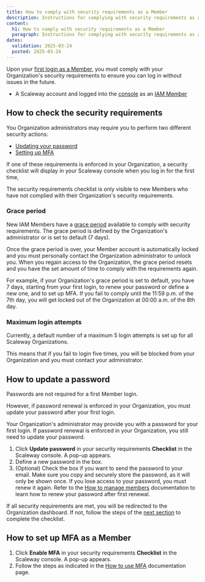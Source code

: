 ```yaml
---
title: How to comply with security requirements as a Member
description: Instructions for complying with security requirements as an IAM Member
content:
  h1: How to comply with security requirements as a Member
  paragraph: Instructions for complying with security requirements as an IAM Member
dates:
  validation: 2025-03-24
  posted: 2025-03-24
---
```


Upon your [first login as a Member](/iam/how-to/log-in-as-a-member), you must comply with your Organization's security requirements to ensure you can log in without issues in the future.

<Macro id="requirements" />

- A Scaleway account and logged into the [console](https://console.scaleway.com) as an [IAM Member](/iam/concepts/#member)

## How to check the security requirements

You Organization administrators may require you to perform two different security actions:

- [Updating your password](#how-to-update-a-password)
- [Setting up MFA](#how-to-set-up-mfa-as-a-member)

If one of these requirements is enforced in your Organization, a security checklist will display in your Scaleway console when you log in for the first time,

<Lightbox src="scaleway-iam-member-sec-req.webp" alt="screenshot of the scaleway console showing a checklist of the few quick steps to follow until you can explore the Scaleway console. 1. Update password - You are required to update your password to stay connected to this Organization. A message box indicated that there is 1 day left to update the password. It warns that once this grace period is up, you will be locked out of the Organization until an administrator unlocks your account. A button prompts to update the password. "/>

<Message type="note">
The security requirements checklist is only visible to new Members who have not complied with their Organization's security requirements.
</Message>

### Grace period

New IAM Members have a [grace period](/iam/concepts/#grace-period) available to comply with security requirements. The grace period is defined by the Organization's administrator or is set to default (7 days).

<Message type="important">
Once the grace period is over, your Member account is automatically locked and you must personally contact the Organization administrator to unlock you. When you regain access to the Organization, the grace period resets and you have the set amount of time to comply with the requirements again.
</Message>

For example, if your Organization's grace period is set to default, you have 7 days, starting from your first login, to renew your password or define a new one, and to set up MFA. If you fail to comply until the 11:59 p.m. of the 7th day, you will get locked out of the Organization at 00:00 a.m. of the 8th day.

### Maximum login attempts

Currently, a default number of a maximum 5 login attempts is set up for all Scaleway Organizations.

This means that if you fail to login five times, you will be blocked from your Organization and you must contact your administrator.

## How to update a password

Passwords are not required for a first Member login.

However, if password renewal is enforced in your Organization, you must update your password after your first login.

<Message type="note">
Your Organization's administrator may provide you with a password for your first login. If password renewal is enforced in your Organization, you still need to update your password.
</Message>

1. Click **Update password** in your security requirements **Checklist** in the Scaleway console. A pop-up appears.
2. Define a new password in the box.
3. (Optional) Check the box if you want to send the password to your email.
    <Message type="tip">
    Make sure you copy and securely store the password, as it will only be shown once. If you lose access to your password, you must renew it again. Refer to the [How to manage members](/iam/how-to/manage-members#how-to-edit-a-members-information) documentation to learn how to renew your password after first renewal.
    </Message>

If all security requirements are met, you will be redirected to the Organization dashboard. If not, follow the steps of the [next section](#how-to-set-up-mfa-as-a-member) to complete the checklist.

## How to set up MFA as a Member

1. Click **Enable MFA** in your security requirements **Checklist** in the Scaleway console. A pop-up appears.
2. Follow the steps as indicated in the [How to use MFA](/account/how-to/use-2fa) documentation page.
